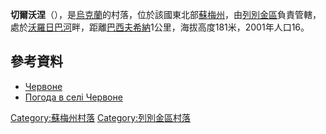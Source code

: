 {{coord|50|45|55|N|34|33|21|E|scale:100000_region:UA|display=title}}

'''切爾沃涅'''（{{lang-uk|Червоне}}），是[[烏克蘭|烏克蘭]]的村落，位於該國東北部[[蘇梅州|蘇梅州]]，由[[列別金區|列別金區]]負責管轄，處於[[沃羅日巴河|沃羅日巴河]]畔，距離[[巴西夫希納|巴西夫希納]]1公里，海拔高度181米，2001年人口16。

==參考資料==
*[http://w1.c1.rada.gov.ua/pls/z7502/A005?rdat1=02.02.2010&rf7571=29314 Червоне]{{dead link|date=2017年11月 |bot=InternetArchiveBot |fix-attempted=yes }}
* [http://weather.in.ua/ua/symskaja/27989 Погода в селі Червоне] {{Wayback|url=http://weather.in.ua/ua/symskaja/27989 |date=20111219221337 }}

{{DEFAULTSORT:Червоне}}
[[Category:蘇梅州村落|Category:蘇梅州村落]]
[[Category:列別金區村落|Category:列別金區村落]]


{{Sumy-geo-stub}}